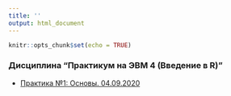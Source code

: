 ```yaml
---
title: ''
output: html_document
---
```


```r
knitr::opts_chunk$set(echo = TRUE)

```


### Дисциплина “Практикум на ЭВМ 4 (Введение в R)”    

* [Практика №1: Основы. 04.09.2020](https://aksyuk.github.io/xaringan_gh/slides/R_practice/slides_practice_01_pmi.html)   

